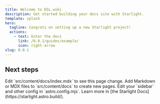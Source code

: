 ```yaml
---
title: Welcome to DSL.wiki
description: Get started building your docs site with Starlight.
template: splash
hero:
  tagline: Congrats on setting up a new Starlight project!
  actions:
    - text: Enter the docs
      link: /0.0.1/guides/example/
      icon: right-arrow
slug: 0.0.1
---
```



## Next steps

<CardGrid stagger>
  <Card title="Update content" icon="pencil">
    Edit `src/content/docs/index.mdx` to see this page change.
  </Card>

  <Card title="Add new content" icon="add-document">
    Add Markdown or MDX files to `src/content/docs` to create new pages.
  </Card>

  <Card title="Configure your site" icon="setting">
    Edit your `sidebar` and other config in `astro.config.mjs`.
  </Card>

  <Card title="Read the docs" icon="open-book">
    Learn more in [the Starlight Docs](https://starlight.astro.build/).
  </Card>
</CardGrid>
